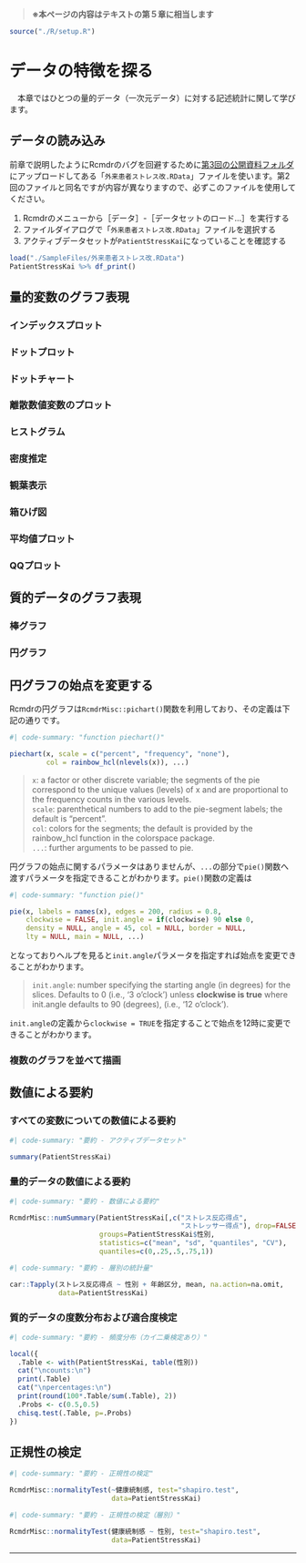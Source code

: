 > **※本ページの内容はテキストの第５章に相当します**

```r
source("./R/setup.R")
```


# データの特徴を探る
　本章ではひとつの量的データ（一次元データ）に対する記述統計に関して学びます。

:::{.callout-note collapse="false"}
## データの読み込み
前章で説明したようにRcmdrのバグを回避するために[第3回の公開資料フォルダ](https://drive.google.com/drive/u/1/folders/1Jw0Hl74HNAMinb1Rl0ZDbQHBUevU6LGn)にアップロードしてある「`外来患者ストレス改.RData`」ファイルを使います。第2回のファイルと同名ですが内容が異なりますので、必ずこのファイルを使用してください。

1. Rcmdrのメニューから［データ］-［データセットのロード...］を実行する
1. ファイルダイアログで「`外来患者ストレス改.RData`」ファイルを選択する
1. アクティブデータセットが`PatientStressKai`になっていることを確認する

:::

```r
load("./SampleFiles/外来患者ストレス改.RData")
PatientStressKai %>% df_print()
```


## 量的変数のグラフ表現

### インデックスプロット

### ドットプロット

### ドットチャート

### 離散数値変数のプロット

### ヒストグラム

### 密度推定

### 観葉表示

### 箱ひげ図

### 平均値プロット

### QQプロット


## 質的データのグラフ表現

### 棒グラフ

### 円グラフ

:::{.callout-tip collapse="true"}
## 円グラフの始点を変更する
Rcmdrの円グラフは`RcmdrMisc::pichart()`関数を利用しており、その定義は下記の通りです。
```r
#| code-summary: "function piechart()"

piechart(x, scale = c("percent", "frequency", "none"), 
         col = rainbow_hcl(nlevels(x)), ...)
```
> `x`: a factor or other discrete variable; the segments of the pie correspond to the unique values (levels) of x and are proportional to the frequency counts in the various levels.  
> `scale`: parenthetical numbers to add to the pie-segment labels; the default is "percent".  
> `col`: colors for the segments; the default is provided by the rainbow_hcl function in the colorspace package.  
> `...`:	further arguments to be passed to pie.

円グラフの始点に関するパラメータはありませんが、`...`の部分で`pie()`関数へ渡すパラメータを指定できることがわかります。`pie()`関数の定義は
```r
#| code-summary: "function pie()"

pie(x, labels = names(x), edges = 200, radius = 0.8,
    clockwise = FALSE, init.angle = if(clockwise) 90 else 0,
    density = NULL, angle = 45, col = NULL, border = NULL,
    lty = NULL, main = NULL, ...)
```

となっておりヘルプを見ると`init.angle`パラメータを指定すれば始点を変更できることがわかります。

> `init.angle`: number specifying the starting angle (in degrees) for the slices. Defaults to 0 (i.e., ‘3 o'clock’) unless **clockwise is true** where init.angle defaults to 90 (degrees), (i.e., ‘12 o'clock’).

`init.angle`の定義から`clockwise = TRUE`を指定することで始点を12時に変更できることがわかります。
:::

### 複数のグラフを並べて描画


## 数値による要約

### すべての変数についての数値による要約
```r
#| code-summary: "要約 - アクティブデータセット"

summary(PatientStressKai)
```

### 量的データの数値による要約
```r
#| code-summary: "要約 - 数値による要約"

RcmdrMisc::numSummary(PatientStressKai[,c("ストレス反応得点",
                                          "ストレッサー得点"), drop=FALSE],
                      groups=PatientStressKai$性別,
                      statistics=c("mean", "sd", "quantiles", "CV"),
                      quantiles=c(0,.25,.5,.75,1))
```

```r
#| code-summary: "要約 - 層別の統計量"

car::Tapply(ストレス反応得点 ~ 性別 + 年齢区分, mean, na.action=na.omit,
            data=PatientStressKai)
```

### 質的データの度数分布および適合度検定

```r
#| code-summary: "要約 - 頻度分布（カイ二乗検定あり）"

local({
  .Table <- with(PatientStressKai, table(性別))
  cat("\ncounts:\n")
  print(.Table)
  cat("\npercentages:\n")
  print(round(100*.Table/sum(.Table), 2))
  .Probs <- c(0.5,0.5) 
  chisq.test(.Table, p=.Probs)
})
```


## 正規性の検定

```r
#| code-summary: "要約 - 正規性の検定"

RcmdrMisc::normalityTest(~健康統制感, test="shapiro.test",
                         data=PatientStressKai)
```


```r
#| code-summary: "要約 - 正規性の検定（層別）"

RcmdrMisc::normalityTest(健康統制感 ~ 性別, test="shapiro.test",
                         data=PatientStressKai)
```

---

